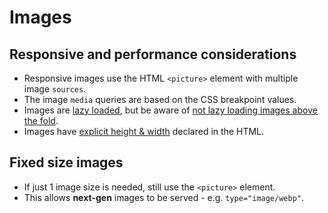
<Meta of={Images} />

# Images
<Canvas of={Images.ResponsiveImage} />

## Responsive and performance considerations
- Responsive images use the HTML `<picture>` element with multiple image `sources`.
- The image `media` queries are based on the CSS breakpoint values.
- Images are [lazy loaded](https://developer.mozilla.org/en-US/docs/Web/Performance/Lazy_loading), but be aware of [not lazy loading images above the fold](https://web.dev/lazy-loading-best-practices/).
-  Images have [explicit height & width](https://www.smashingmagazine.com/2020/03/setting-height-width-images-important-again/) declared in the HTML.

## Fixed size images
- If just 1 image size is needed, still use the `<picture>` element.
- This allows **next-gen** images to be served - e.g. `type="image/webp"`.

<Canvas of={Images.FixedSizeImage} />

